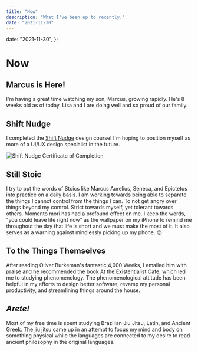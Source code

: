 ```yaml
---
title: "Now"
description: "What I've been up to recently."
date: "2021-11-30"
---
```



  date: "2021-11-30",
};

# Now

<Lead date={meta.date} />

## Marcus is Here!

I'm having a great time watching my son, Marcus, growing rapidly. He's 8 weeks
old as of today. Lisa and I are doing well and so proud of our family.

## Shift Nudge

I completed the [Shift Nudge](https://shiftnudge.com/) design course! I'm
hoping to position myself as more of a UI/UX design specialist in the future.

![Shift Nudge Certificate of Completion](../public/shift-nudge-certificate.png)

## Still Stoic

I try to put the words of Stoics like Marcus Aurelius, Seneca, and Epictetus
into practice on a daily basis. I am working towards being able to separate the
things I cannot control from the things I can. To not get angry over things
beyond my control. Strict towards myself, yet tolerant towards others. Momento
mori has had a profound effect on me. I keep the words, "you could leave life
right now" as the wallpaper on my iPhone to remind me throughout the day that
life is short and we must make the most of it. It also serves as a warning
against mindlessly picking up my phone. 🙃

## To the Things Themselves

After reading Oliver Burkeman's fantastic <Amazon name="4000 weeks">4,000
Weeks</Amazon>, I emailed him with praise and he recommended the book <Amazon
name="At the Existentialist Cafe">At the Existentialist Cafe</Amazon>, which
led me to studying phenomenology. The phenomenological attitude has been
helpful in my efforts to design better software, revamp my personal
productivity, and streamlining things around the house.

## _Arete!_

Most of my free time is spent studying Brazilian Jiu Jitsu, Latin, and Ancient
Greek. The jiu jitsu came up in an attempt to focus my mind and body on
something physical while the languages are connected to my desire to read
ancient philosophy in the original languages.

